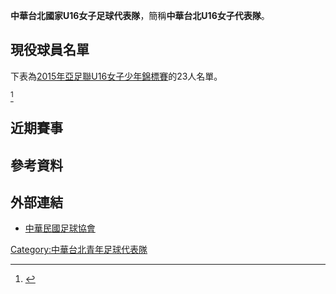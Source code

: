 {{multiple issues|
{{expand|time=2015-11-02T02:01:46+00:00}}
{{primarysources|time=2015-11-02T02:01:46+00:00}}
{{refimprove|time=2015-11-02T02:01:46+00:00}}
}}
{{Infobox women's national football team
| Name			= 中華台北國家U16女子足球代表隊
| Badge			= Emblem of CTFA (shield).jpg
| Nickname		= 
| Association		= [[中華民國足球協會|中華民國足球協會]]
| Sub-confederation	= [[東亞足球聯盟|東亞足球聯盟]] 
| Confederation		= [[亞洲足球聯盟|亞洲足球聯盟]] 
| Coach			= {{flagicon|ROC}} [[謝志君|謝志君]]
| Asst Manager	        = [[許瀞心|許瀞心]](助理教練)<br />[[王韶韻|王韶韻]](助理教練)<br />[[李縈妤|李縈妤]](助理教練)<br />[[黃伯維|黃伯維]](守門教練)
| Captain		= [[陳昱絜|陳昱絜]]
| Most caps		= 
| Top scorer		= 
| Home Stadium		= 
| FIFA Trigramme	= TPE
| shirtsupplier		= [[憬緯企業|Tor Star]]
| pattern_la1	        = _borderonblue
| pattern_b1		= _whiteredstriped_sides
| pattern_ra1		= _borderonblue
| pattern_sh1		= _whitebottom
| leftarm1		= FF0000
| body1			= 0000FF
| rightarm1		= FF0000
| shorts1		= 0000FF
| socks1		= 0000FF
| pattern_la2		= _borderonwhite
| pattern_b2		= _blueredstriped_sides
| pattern_ra2		= _borderonwhite
| pattern_sh2		= _transparent_bottom
| leftarm2		= FF0000
| body2			= FFFFFF
| rightarm2		= FF0000
| shorts2		= 0000FF
| socks2		= FFFFFF
}}
'''中華台北國家U16女子足球代表隊'''，簡稱'''中華台北U16女子代表隊'''。

==現役球員名單==
下表為[[2015年亞足聯U16女子少年錦標賽|2015年亞足聯U16女子少年錦標賽]]的23人名單。

{{updated|2015年11月9日}}<ref>{{Cite web |url = http://www.ctfa.com.tw/hotnews/ctfa-news/2752-u-16women-s-final-departure.html |title = U16女子亞洲盃決賽》首度進軍 中華小將迎接一級強敵的考驗 |accessdate = 2015年11月1日 |archive-date = 2015年11月5日 |archive-url = https://web.archive.org/web/20151105054732/http://www.ctfa.com.tw/hotnews/ctfa-news/2752-u-16women-s-final-departure.html |dead-url = no }}</ref>
{{nat fs g start}}
{{nat fs g player|no=1|pos=GK|name=[[余芝吟|余芝吟]] (YU ZHI-YIN)	|age=|caps=4|goals=0|club=|clubnat=TWN}}
{{nat fs g player|no=2|pos=DF|name=[[王語柔|王語柔]] (WANG YU-JOU)	|age=|caps=2|goals=0|club=|clubnat=TWN}}
{{nat fs g player|no=3|pos=DF|name=[[陳若瑋|陳若瑋]] (CHEN JO-WEI)	|age=|caps=5|goals=0|club=|clubnat=TWN}}
{{nat fs g player|no=4|pos=MF|name=[[梁凱柔|梁凱柔]] (LIANG KAI-JOU)	|age=|caps=6|goals=10|club=[[醒吾高中|醒吾高中]]|clubnat=TWN}}
{{nat fs g player|no=5|pos=DF|name=[[田玟欣|田玟欣]] (TIEN WEN-HSIN)	|age=|caps=3|goals=0|club=|clubnat=TWN}}
{{nat fs g player|no=6|pos=FW|name=[[鍾慈恩|鍾慈恩]] (CHUNG TZU-EN)	|age=|caps=6|goals=0|club=|clubnat=TWN}}
{{nat fs g player|no=7|pos=MF|name=[[呂孟舫|呂孟舫]] (LU MENG-FANG)	|age=|caps=5|goals=0|club=|clubnat=TWN}}
{{nat fs g player|no=8|pos=MF|name=[[陳昱絜|陳昱絜]] (CHEN YU-CHIEH) [[File:Captain_sports.svg|15px]]	|age=|caps=5|goals=3|club=|clubnat=TWN}}
{{nat fs g player|no=9|pos=FW|name=[[游育婷|游育婷]] (YOU YU-TING)	|age=|caps=6|goals=0|club=|clubnat=TWN}}
{{nat fs g player|no=10|pos=MF|name=[[林慈慧|林慈慧]] (LIN CI-HUI)	|age=|caps=6|goals=0|club=|clubnat=TWN}}
{{nat fs g player|no=11|pos=MF|name=[[胡若梅|胡若梅]] (HU JO-MEI)	|age=|caps=4|goals=0|club=|clubnat=TWN}}
{{nat fs g player|no=12|pos=MF|name=[[宋映德|宋映德]] (SUNG YIN-TE)	|age=|caps=4|goals=0|club=|clubnat=TWN}}
{{nat fs g player|no=13|pos=DF|name=[[王羿婷|王羿婷]] (WANG YI-TING)	|age=|caps=3|goals=0|club=|clubnat=TWN}}
{{nat fs g player|no=14|pos=DF|name=[[章紫諾|章紫諾]] (CHANG TZU-NUO)	|age=|caps=0|goals=0|club=|clubnat=TWN}}
{{nat fs g player|no=15|pos=MF|name=[[陳巧倚|陳巧倚]] (CHEN CHIAO-YI)	|age=|caps=3|goals=0|club=|clubnat=TWN}}
{{nat fs g player|no=16|pos=MF|name=[[蔡孟璇|蔡孟璇]] (TSAI MENG-HSUAN)	|age=|caps=0|goals=0|club=|clubnat=TWN}}
{{nat fs g player|no=18|pos=GK|name=[[陳巧倫|陳巧倫]] (CHEN CHIAO-LUN)	|age=|caps=2|goals=0|club=|clubnat=TWN}}
{{nat fs g player|no=19|pos=FW|name=[[蔡珮妤|蔡珮妤]] (TSAI PEI-YU)	|age=|caps=1|goals=0|club=|clubnat=TWN}}
{{nat fs g player|no=20|pos=MF|name=[[謝曉萱|謝曉萱]] (HSIEH HSIAO-HSUAN)	|age=|caps=1|goals=0|club=|clubnat=TWN}}
{{nat fs g player|no=23|pos=MF|name=[[卓莉萍|卓莉萍]] (ZHUO LI-PING)	|age=|caps=3|goals=0|club=|clubnat=TWN}}
{{nat fs g player|no=24|pos=MF|name=[[陳巧凡|陳巧凡]] (CHEN CHIAO-FAN)	|age=|caps=0|goals=0|club=|clubnat=TWN}}
{{nat fs g player|no=26|pos=GK|name=[[洪琳|洪琳]] (HUNG LIN)		|age=|caps=1|goals=0|club=|clubnat=TWN}}
{{nat fs g player|no=31|pos=MF|name=[[楊雅婕|楊雅婕]] (YANG YA-CHIEH)	|age=|caps=2|goals=0|club=|clubnat=TWN}}
{{nat fs g end}}

== 近期賽事 ==
{{footballbox_collapsible
| round		= 2015年亞足聯U16女子少年錦標賽資格賽D組
| date		= 2014年10月5日
| time		= 16:30
| team1		= {{fbwu-rt|16|TPE}}
| team2		= {{fbwu|16|CAM}}
| score		= 7 - 0
| goals1	= [[梁凱柔|梁凱柔]] {{goal|2||30||50||71||90+1}}<br />[[陳昱絜|陳昱絜]] {{goal|10||60|pen.}}
| goals2	= 
| stadium	= 汉都亚体育场
| location	= {{MAS}}{{Malacca}}
| attendance	= 50
| referee	= {{flagicon|AUS}} CASEY REIBELT
| assistantreferees	= {{flagicon|AUS}} SARAH HO<br />{{flagicon|IRN}} KHABAZ MAFI NEZHAD ENSIEH
| fourthofficial	= {{flagicon|IRN}} SHIVA YARI
| report	= [http://www.the-afc.com/afcasfeeds?fixtureid=8451&stageid=336&tMode=C&view=ajax&show=matchsummary 報告]
| nobars	= 1
| result	= W
| motm		= {{flagicon|TPE}} [[梁凱柔|梁凱柔]]
}}
{{footballbox_collapsible
| round		= 2015年亞足聯U16女子少年錦標賽資格賽D組
| date		= 2014年10月7日
| time		= 16:30
| team1		= {{fbwu-rt|16|PHI}}
| team2		= {{fbwu|16|TPE}}
| score		= 2 - 5
| goals1	= Joyce Semacio {{goal|14}}<br />Itsuko Bacatan {{goal|39}}
| goals2	= [[梁凱柔|梁凱柔]] {{goal|2||10||15||76}}<br />[[陳昱絜|陳昱絜]] {{goal|43}}
| stadium	= 汉都亚体育场
| location	= {{MAS}}{{Malacca}}
| attendance	= 50
| referee	= {{flagicon|IRN}} SHIVA YARI
| assistantreferees	= {{flagicon|IRN}} KHABAZ MAFI NEZHAD ENSIEH<br />{{flagicon|THA}} PARICHART BOONANAN
| fourthofficial	= {{flagicon|JPN}} 山岸佐知子
| report	= [http://www.the-afc.com/afcasfeeds?fixtureid=8454&stageid=336&tMode=C&view=ajax&show=matchsummary 報告]
| nobars	= 1
| result	= W
| motm		= {{flagicon|TPE}} [[梁凱柔|梁凱柔]]
}}
{{footballbox_collapsible
| round		= 2015年亞足聯U16女子少年錦標賽資格賽D組
| date		= 2014年10月9日
| time		= 16:30
| team1		= {{fbwu-rt|16|TPE}}
| team2		= {{fbwu|16|MYA}}
| score		= 2 - 0
| goals1	= HUANG YU TZU {{goal|44}}<br />[[梁凱柔|梁凱柔]] {{goal|56}}
| goals2	= 
| stadium	= 汉都亚体育场
| location	= {{MAS}}{{Malacca}}
| attendance	= 30
| referee	= {{flagicon|JPN}} 山岸佐知子
| assistantreferees	= {{flagicon|JPN}} 千葉恵美<br />{{flagicon|THA}} PARICHART BOONANAN
| fourthofficial	= {{flagicon|IRN}} SHIVA YARI
| report	= [http://www.the-afc.com/afcasfeeds?fixtureid=8455&stageid=336&tMode=C&view=ajax&show=matchsummary 報告]
| nobars	= 1
| result	= W
| motm		= {{flagicon|TPE}} HUANG YU TZU
}}
{{footballbox_collapsible
| round		= 2015年亞足聯U16女子少年錦標賽B組
| date		= 2015年11月5日
| time		= 15:00
| team1		= {{fbwu-rt|17|PRK}}
| team2		= {{fbwu|16|TPE}}
| score		= 5 - 0
| goals1	= KIM POM UI {{goal|2}}<br />SUNG HYANG SIM {{goal|8||33}}<br />RI HAE YON {{goal|43}}<br />RI UN JONG {{goal|90+3}}
| goals2	= 
| stadium	= 汉口文化体育中心
| location	= [[武漢|武漢]]，[[中國|中國]]
| attendance	= 40
| referee	= {{flagicon|THA}} PANNIPAR KAMNUENG
| assistantreferees	= {{flagicon|THA}} PRAPHAIPHIT TARIK<br />{{flagicon|MYA}} GAY PLAUNG
| fourthofficial	= {{flagicon|AUS}} CASEY REIBELT
| report	= [http://www.the-afc.com/afcasfeeds?fixtureid=9505&stageid=371&tMode=C&view=ajax&show=matchsummary 報告]
| nobars	= 1
| result	= L
| motm		= {{flagicon|PRK}} RI HAE YON
}}
{{footballbox_collapsible
| round		= 2015年亞足聯U16女子少年錦標賽B組
| date		= 2015年11月7日
| time		= 15:00
| team1		= {{fbwu-rt|16|TPE}}
| team2		= {{fbwu|16|JPN}}
| score		= 0 - 6
| goals1	= 
| goals2	= 遠藤純 {{goal|18}}<br />金勝里央 {{goal|24|pen.}}<br />宮澤ひなた {{goal|31||38}}<br />高橋はな {{goal|40}}<br />小嶋星良 {{goal|88}}
| stadium	= 新华路体育中心
| location	= [[武漢|武漢]]，[[中國|中國]]
| attendance	= 50
| referee	= {{flagicon|KOR}} PARK JI YEONG
| assistantreferees	= {{flagicon|KOR}} PARK MI SUK<br />{{flagicon|MYA}} GAY PLAUNG
| fourthofficial	= {{flagicon|MYA}} THEIN THEIN AYE
| report	= [http://www.the-afc.com/afcasfeeds?fixtureid=9507&stageid=371&tMode=C&view=ajax&show=matchsummary 報告]
| nobars	= 1
| result	= L
| motm		= {{flagicon|JPN}} 菅野奏音
}}
{{footballbox_collapsible
| round		= 2015年亞足聯U16女子少年錦標賽B組
| date		= 2015年11月9日
| time		= 15:00
| team1		= {{fbwu-rt|16|TPE}}
| team2		= {{fbwu|16|UZB}}
| score		= 0 - 3
| goals1	= 
| goals2	= PANJIEVA MAFTUNA {{goal|45+1}}<br />KURBONOVA SHAHNOZA {{goal|75}}<br />NAZARKULOVA MAKHLIYO {{goal|88}}
| stadium	= 汉口文化体育中心
| location	= [[武漢|武漢]]，[[中國|中國]]
| attendance	= 35
| referee	= 
| assistantreferees	= 
| fourthofficial	= 
| report	= [http://www.the-afc.com/afcasfeeds?fixtureid=9509&stageid=371&tMode=C&view=ajax&show=matchsummary 報告]
| nobars	= 1
| result	= L
| motm		= {{flagicon|UZB}} KURBONOVA SHAHNOZA
}}

== 參考資料 ==
<references />
==外部連結==
*[http://ctfa.com.tw/ 中華民國足球協會]{{Wayback|url=http://ctfa.com.tw/ |date=20180830093946 }}
{{台灣足球}}
{{國際足球}}

[[Category:中華台北青年足球代表隊|Category:中華台北青年足球代表隊]]